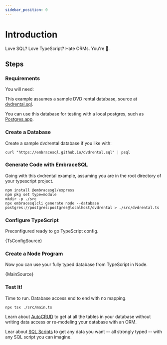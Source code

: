 ```yaml
---
sidebar_position: 0
---
```



# Introduction

Love SQL? Love TypeScript? Hate ORMs. You're 🏡.


## Steps

### Requirements

You will need:

This example assumes a sample DVD rental database, source at [dvdrental.sql](/dvdrental.sql).

You can use this database for testing with a local postgres, such as [Postgres.app](https://postgresapp.com).

### Create a Database

Create a sample dvdrental database if you like with:

```shell
curl "https://embracesql.github.io/dvdrental.sql" | psql
```

### Generate Code with EmbraceSQL

Going with this dvdrental example, assuming you are in the root directory
of your typescript project.

```shell
npm install @embracesql/express
npm pkg set type=module
mkdir -p ./src
npx embracesqlcli generate node --database postgres://postgres:postgres@localhost/dvdrental > ./src/dvdrental.ts

```

### Configure TypeScript

Preconfigured ready to go TypeScript config.

<CodeBlock language="json" title="tsconfig.json">
  {TsConfigSource}
</CodeBlock>

### Create a Node Program

Now you can use your fully typed database from TypeScript in Node.

<CodeBlock language="typescript" title="./src/main.ts">
  {MainSource}
</CodeBlock>

### Test It!

Time to run. Database access end to end with no mapping.


```shell
npx tsx ./src/main.ts
```

Learn about [AutoCRUD](./autocrud.mdx) to get at all the tables in your database
without writing data access or re-modeling your database with an ORM.

Lear about [SQL Scripts](./sql.mdx) to get any data you want -- all strongly typed
 -- with any SQL script you can imagine.

